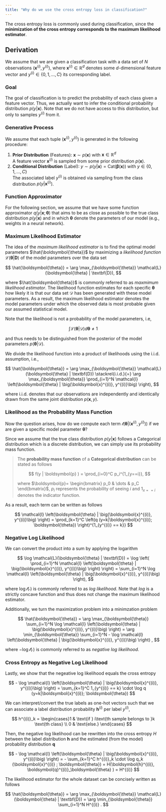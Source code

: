 ```yaml
---
title: "Why do we use the cross entropy loss in classification?"
---
```


The cross entropy loss is commonly used during classification, since the **minimization of the cross
entropy corresponds to the maximum likelihood estimator**.

::: {.callout-tip collapse=false}
## Derivation

We assume that we are given a classification task with a data set of $N$ observations 
$\Big(\boldsymbol{x}^{(i)}, y^{(i)} \Big)$, where $\textbf{x}^{(i)}\in\mathbb{R}^d$
denotes some $d$-dimensional feature vector and $y^{(i)} \in \{0, 1, \dots, C\}$ its corresponding
label. 

### Goal

The goal of classification is to predict the probability of each class given a feature
vector. Thus, we actually want to infer the conditional probability distribution
$p(y|\boldsymbol{x})$. Note that we do not have access to this distribution, but only to samples $y^{(i)}$ from
it. 

### Generative Process

We assume that each tuple $\big( \textbf{x}^{(i)}, y^{(i)} \big)$ is generated in the following procedure:

1. **Prior Distribution** (Features): $\boldsymbol{x} \sim p(\boldsymbol{x})$ with $\boldsymbol{x}
   \in \mathbb{R}^d$  
   A feature vector $\boldsymbol{x}^{(i)}$ is sampled from some prior distribution $p(\boldsymbol{x})$.
2. **Conditional Distribution** (Label): $y \sim p(y|\boldsymbol{x}) = \text{Cat} \Big(
   \boldsymbol{\beta}(\textbf{x}) \Big)$ with $y \in \{0, 1, \dots, C\}$  
   The associated label $y^{(i)}$ is obtained via sampling from the class distribution
   $p(y|\boldsymbol{x}^{(i)})$. 
   
### Function Approximator

For the following section, we assume that we have some function approximator
$q (y|\boldsymbol{x}; \boldsymbol{\theta})$ that aims to be as close as possible to the true class
distribution $p(y|\boldsymbol{x})$ and in which $\boldsymbol{\theta}$ denote the parameters of our model (e.g., weights in a neural network). 

### Maximum Likelihood Estimator

The idea of the *maximum likelihood estimator* is to find the optimal model parameters
$\hat{\boldsymbol{\theta}}$ by maximizing a *likelihood function* $\mathcal{L}(\boldsymbol{\theta} |
\textbf{D})$ of the model parameters over the data set

$$
\hat{\boldsymbol{\theta}} = \arg \max_{\boldsymbol{\theta}} \mathcal{L}(\boldsymbol{\theta} | \textbf{D}),
$$

where $\hat{\boldsymbol{\theta}}$ is commonly referred to as *maxmimum likelihood estimator*. The
likelihood function estimates for each specific $\boldsymbol{\theta}$ how likely it is that our data
set $\mathcal{D}$ has been generated with these model parameters. As a result, the maximum
likelihood estimator denotes the model parameters under which the observed data is most probable
given our assumed statistical model.

Note that the likelihood is not a probability of the model parameters, i.e, 

$$
\int \mathcal{L} (\boldsymbol{\theta} | \mathcal{D}) d
\boldsymbol{\theta} \neq 1
$$

and thus needs to be distinguished from the posterior of the model parameters
$p(\boldsymbol{\theta} | \mathcal{D})$.

We divide the likelihood function into a product of likelihoods using the i.i.d. assumption, i.e., 

$$
\hat{\boldsymbol{\theta}} = \arg \max_{\boldsymbol{\theta}} \mathcal{L}(\boldsymbol{\theta} |
\textbf{D}) \stackrel{i.i.d.}{=} \arg \max_{\boldsymbol{\theta}} \prod_{i=1}^N \mathcal{l} \left(\boldsymbol{\theta} | \big(\boldsymbol{x}^{(i)}, y^{(i)}\big) \right),
$$

where i.i.d. denotes that our observations are independently and identically drawn from the same
joint distribution $p(\textbf{x}, y)$.

### Likelihood as the Probability Mass Function

Now the question arises, how do we compute each term $\mathcal{l} \left(\boldsymbol{\theta} |
\big(\boldsymbol{x}^{(i)}, y^{(i)}\big) \right)$ if we are given a specific model parameter
$\boldsymbol{\theta}$? 

Since we assume that the true class distribution $p(y|\boldsymbol{x})$ follows a Categorical
distribution which is a discrete distribution, we can simply use its probability mass function.

>The **probability mass function** of a **Categorical distribution** can be stated as follows 
>
>$$
>f(y | \boldsymbol{p} ) = \prod_{i=0}^C p_i^{1_{y==i}},
>$$
>
>where $\boldsymbol{p}= \begin{bmatrix} p_0 & \dots & p_C \end{bmatrix}$, $p_i$ represents the
>probability of seeing $i$ and $1_{x==i}$ denotes the indicator function.

As a result, each term can be written as follows

$$
\mathcal{l} \left(\boldsymbol{\theta} | \big(\boldsymbol{x}^{(i)}, y^{(i)}\big) \right) =
\prod_{k=1}^C \left(q (y=k|\boldsymbol{x}^{(i)}; \boldsymbol{\theta}) \right)^{1_{y^{(i)} == k}}
$$


### Negative Log Likelihood 

We can convert the product into a sum by applying the logarithm

$$
\log \mathcal{L}(\boldsymbol{\theta} | \textbf{D}) = \log \left( \prod_{i=1}^N  \mathcal{l}
\left(\boldsymbol{\theta} | \big(\boldsymbol{x}^{(i)}, y^{(i)}\big) \right)  \right) = \sum_{i=1}^N
\log \mathcal{l} \left(\boldsymbol{\theta} | \big(\boldsymbol{x}^{(i)}, y^{(i)}\big) \right),
$$

where $\log \mathcal{l} (\cdot)$ is commonly referred to as *log likelihood*. Note that *log* is a
strictly concave function and thus does not change the maximum likelihood estimator.

Additionally, we turn the maximization problem into a minimzation problem 

$$
\hat{\boldsymbol{\theta}} = \arg \max_{\boldsymbol{\theta}} \sum_{i=1}^N \log \mathcal{l}
\left(\boldsymbol{\theta} | \big(\boldsymbol{x}^{(i)}, y^{(i)}\big) \right) = 
\arg \min_{\boldsymbol{\theta}} \sum_{i=1}^N - \log \mathcal{l} \left(\boldsymbol{\theta} | \big(\boldsymbol{x}^{(i)}, y^{(i)}\big) \right)
,
$$

where $-\log \mathcal{l} (\cdot)$ is commonly referred to as *negative log likelihood*.

### Cross Entropy as Negative Log Likelihood

Lastly, we show that the negeative log likelihood equals the cross entropy

$$
- \log \mathcal{l} \left(\boldsymbol{\theta} | \big(\boldsymbol{x}^{(i)}, y^{(i)}\big) \right) 
= \sum_{k=1}^C  1_{y^{(i)} == k} \cdot \log q (y=k|\boldsymbol{x}^{(i)}; \boldsymbol{\theta})
$$

We can interpret/convert the true labels as one-hot vectors such that we can associate a label
distribution probability $\boldsymbol{h}^{(i)}$ per label $y^{(i)}$,

$$
h^{(i)}_k = \begin{cases}1 & \text{if } i\text{th sample belongs to }k \text{th class} \\ 0
& \text{else.} \end{cases} 
$$

Then, the negative log likelihood can be rewritten into the cross entropy $H$ between the label
distribution $\boldsymbol{h}$ and the estimated (from the model) probability distribution $\boldsymbol{q}$

$$
- \log \mathcal{l} \left(\boldsymbol{\theta} | \big(\boldsymbol{x}^{(i)}, y^{(i)}\big) \right) 
= - \sum_{k=1}^C h^{(i)}_k \cdot \log q_k (\boldsymbol{x}^{(i)} ; \boldsymbol{\theta}) =
H(\boldsymbol{h}^{(i)}, \boldsymbol{q}^{(i)}_\boldsymbol{\theta} ) = H^{(i)}
$$

The likelihood estimator for the whole dataset can be concisely written as follows

$$
\hat{\boldsymbol{\theta}} = \arg \max_{\boldsymbol{\theta}} \mathcal{L}(\boldsymbol{\theta} |
\textbf{D}) = \arg \min_{\boldsymbol{\theta}} \sum_{i=1}^N H^{(i)}
.
$$
:::

